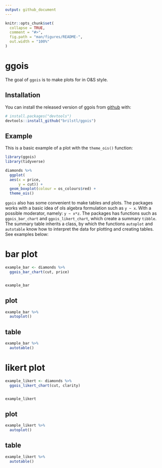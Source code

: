```yaml
---
output: github_document
---
```


<!-- README.md is generated from README.Rmd. Please edit that file -->

```r
knitr::opts_chunk$set(
  collapse = TRUE,
  comment = "#>",
  fig.path = "man/figures/README-",
  out.width = "100%"
)
```

# ggois

<!-- badges: start -->
<!-- badges: end -->

The goal of `ggois` is to make plots for in O&S style. 

## Installation

You can install the released version of ggois from [github](https://github.com/brilstl/ggois) with:

```r
# install.packages("devtools")
devtools::install_github("brilstl/ggois")
```

## Example

This is a basic example of a plot with the `theme_ois()` function:

```r

library(ggois)
library(tidyverse)

diamonds %>% 
  ggplot(
  aes(x = price,
      y = cut)) +
  geom_boxplot(colour = os_colours$red) +
  theme_ois()

```

`ggois` also has some convenient to make tables and plots. The packages works with a basic idea of ols algebra formulation such as `y ~ x`. With a possible moderator, namely: `y ~ x*z`. The packages has functions such as `ggois_bar_chart` and `ggois_likert_chart`, which create a summary `tibble`. The summary table inherits a class, by which the functions `autoplot` and `autotable` know how to interpret the data for plotting and creating tables. See examples below:

# bar plot

```r
example_bar <- diamonds %>% 
  ggois_bar_chart(cut, price)


example_bar
```

## plot

```r
example_bar %>% 
  autoplot()
```

## table

```r
example_bar %>% 
  autotable()
```

# likert plot

```r
example_likert <- diamonds %>% 
  ggois_likert_chart(cut, clarity)


example_likert
```

## plot

```r
example_likert %>% 
  autoplot()
```

## table

```r
example_likert %>% 
  autotable()
```


